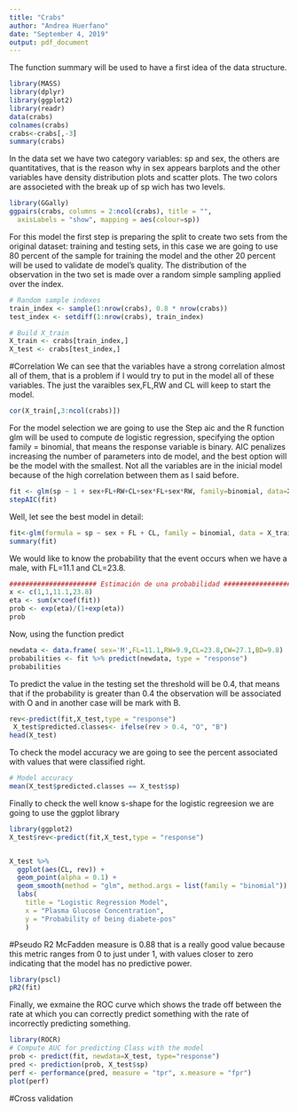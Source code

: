 ---
title: "Crabs"
author: "Andrea Huerfano"
date: "September 4, 2019"
output: pdf_document
---
The function summary will be used to have a first idea of the data structure. 
```{r}
library(MASS)
library(dplyr)
library(ggplot2)
library(readr)
data(crabs)
colnames(crabs)
crabs<-crabs[,-3]
summary(crabs)

```
In the data set we have two category variables: sp and sex, the others are quantitatives, that is the reason why in sex appears barplots and the other variables have density distribution plots and scatter plots. The two colors are associeted with  the break up of sp wich has two levels.  

```{r, warning=FALSE,message=FALSE,fig.height=5, fig.pos='h'}
library(GGally)
ggpairs(crabs, columns = 2:ncol(crabs), title = "",  
  axisLabels = "show", mapping = aes(colour=sp))
```


For this model the first step is preparing the split to create two sets from the original dataset: training and testing sets, in this case we are going to use 80 percent of the sample for training the model and the other 20 percent will be used to validate de model's quality. The distribution of the observation in the two set is made over a random simple sampling applied over the index.
```{r}
# Random sample indexes
train_index <- sample(1:nrow(crabs), 0.8 * nrow(crabs))
test_index <- setdiff(1:nrow(crabs), train_index)

# Build X_train
X_train <- crabs[train_index,]
X_test <- crabs[test_index,]

```
#Correlation
We can see that the variables have a strong correlation almost all of them, that is a problem if I would try to put in the model all of these variables. The just the varaibles sex,FL,RW and CL will keep to start the model. 
```{r}
cor(X_train[,3:ncol(crabs)])
```


For the model selection we are going to use the Step aic and the R function glm will be used to compute de logistic regression, specifying the option family = binomial, that means the response variable is binary. AIC penalizes increasing the number of parameters into de model, and the best option will be the model with the smallest. Not all the variables are in the inicial model because of the high correlation between them as I said before.
```{r}
fit <- glm(sp ~ 1 + sex+FL+RW+CL+sex*FL+sex*RW, family=binomial, data=X_train)
stepAIC(fit)

```
Well, let see the best model in detail:

```{r}
fit<-glm(formula = sp ~ sex + FL + CL, family = binomial, data = X_train)
summary(fit)
```

We would like to know the probability that the event occurs when we have a male, with FL=11.1 and CL=23.8.

```{r}
###################### Estimación de una probabilidad ###################
x <- c(1,1,11.1,23.8)
eta <- sum(x*coef(fit))
prob <- exp(eta)/(1+exp(eta))
prob 

```
Now, using the function predict
```{r}
newdata <- data.frame( sex='M',FL=11.1,RW=9.9,CL=23.8,CW=27.1,BD=9.8)
probabilities <- fit %>% predict(newdata, type = "response")
probabilities
```
To predict the value in the testing set the threshold will be 0.4, that means that if the probability is greater than 0.4 the observation will be associated with   O and in another case will be mark with B.
```{r}
rev<-predict(fit,X_test,type = "response")
 X_test$predicted.classes<- ifelse(rev > 0.4, "O", "B")
head(X_test)
```

To check the model accuracy we are going to see the percent associated with values that were classified right.
```{r}
# Model accuracy
mean(X_test$predicted.classes == X_test$sp)
```

Finally to check the well know s-shape for the logistic regreesion we are going to use the ggplot library
```{r}
library(ggplot2)
X_test$rev<-predict(fit,X_test,type = "response")


X_test %>%
  ggplot(aes(CL, rev)) +
  geom_point(alpha = 0.1) +
  geom_smooth(method = "glm", method.args = list(family = "binomial")) +
  labs(
    title = "Logistic Regression Model", 
    x = "Plasma Glucose Concentration",
    y = "Probability of being diabete-pos"
    )
```
#Pseudo R2
McFadden measure is 0.88 that is a really good value because this metric ranges from 0 to just under 1, with values closer to zero indicating that the model has no predictive power. 
```{r}
library(pscl)
pR2(fit)
```


Finally, we exmaine the ROC curve which shows the trade off between the rate at which you can correctly predict something with the rate of incorrectly predicting something. 
```{r, fig.height=5}
library(ROCR)
# Compute AUC for predicting Class with the model
prob <- predict(fit, newdata=X_test, type="response")
pred <- prediction(prob, X_test$sp)
perf <- performance(pred, measure = "tpr", x.measure = "fpr")
plot(perf)
```

#Cross validation
